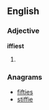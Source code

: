 ==English==

===Adjective===
'''iffiest'''

# {{superlative of|iffy}}

===Anagrams===
* [[fifties#English|fifties]]
* [[stiffie#English|stiffie]]